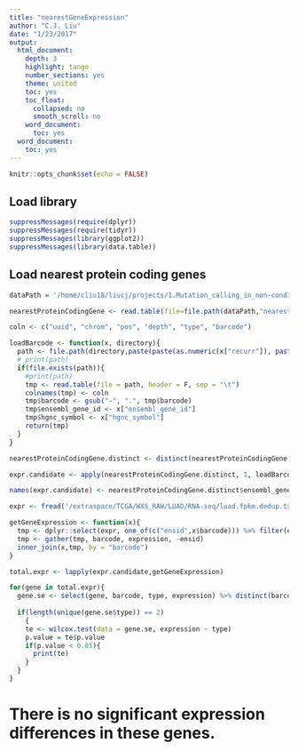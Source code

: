 ```yaml
---
title: "nearestGeneExpression"
author: "C.J. Liu"
date: "1/23/2017"
output:
  html_document:
    depth: 3
    highlight: tango
    number_sections: yes
    theme: united
    toc: yes
    toc_float:
      collapsed: no
      smooth_scroll: no
    word_document:
      toc: yes
  word_document:
    toc: yes
---
```


```r
knitr::opts_chunk$set(echo = FALSE)
```

## Load library
```r
suppressMessages(require(dplyr))
suppressMessages(require(tidyr))
suppressMessages(library(ggplot2))
suppressMessages(library(data.table))
```


## Load nearest protein coding genes
```r
dataPath = '/home/cliu18/liucj/projects/1.Mutation_calling_in_non-condig_region_through_EXOME/6.mapMutationToGenes/LUAD/SNP'

nearestProteinCodingGene <- read.table(file=file.path(dataPath,"nearestProteinCodingGene.txt"), header = T, sep = "\t")

coln <- c("uuid", "chrom", "pos", "depth", "type", "barcode")

loadBarcode <- function(x, directory){
  path <- file.path(directory,paste(paste(as.numeric(x["recurr"]), paste("chr", as.numeric(x["chrom"]), sep = ""), as.numeric(x["pos"]), sep = "_"), ".10.mtwt.barcode", sep = ""))
  # print(path)
  if(file.exists(path)){
    #print(path)
    tmp <- read.table(file = path, header = F, sep = "\t")
    colnames(tmp) <- coln
    tmp$barcode <- gsub("-", ".", tmp$barcode)
    tmp$ensembl_gene_id <- x["ensembl_gene_id"]
    tmp$hgnc_symbol <- x["hgnc_symbol"]
    return(tmp)
  }
}

nearestProteinCodingGene.distinct <- distinct(nearestProteinCodingGene, ensembl_gene_id, .keep_all = T)

expr.candidate <- apply(nearestProteinCodingGene.distinct, 1, loadBarcode, directory = "/home/cliu18/liucj/projects/1.Mutation_calling_in_non-condig_region_through_EXOME/5.recalibrateRecurrencyWithCoverage/LUAD/SNP/refined_goc")

names(expr.candidate) <- nearestProteinCodingGene.distinct$ensembl_gene_id
```

```r
expr <- fread('/extraspace/TCGA/WXS_RAW/LUAD/RNA-seq/luad.fpkm.dedup.txt')

getGeneExpression <- function(x){
  tmp <- dplyr::select(expr, one_of(c("ensid",x$barcode))) %>% filter(ensid %in% x$ensembl_gene_id)
  tmp <- gather(tmp, barcode, expression, -ensid)
  inner_join(x,tmp, by = "barcode")
}

total.expr <- lapply(expr.candidate,getGeneExpression)

```

```r
for(gene in total.expr){
  gene.se <- select(gene, barcode, type, expression) %>% distinct(barcode, .keep_all = T) 
  
  if(length(unique(gene.se$type)) == 2)
    { 
    te <- wilcox.test(data = gene.se, expression ~ type)
    p.value = te$p.value
    if(p.value < 0.05){
      print(te)
    }
  }
}
```

# There is no significant expression differences in these genes.


